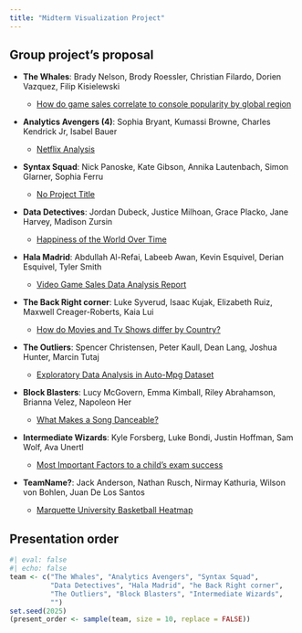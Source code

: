 ```yaml
---
title: "Midterm Visualization Project"
---
```


## Group project's proposal

-   [**The Whales**]{.blue}: Brady Nelson, Brody Roessler, Christian Filardo, Dorien Vazquez, Filip Kisielewski

    -   [How do game sales correlate to console popularity by global region](/documents/proposal_the_whales.pdf)


-   [**Analytics Avengers (4)**]{.blue}: Sophia Bryant, Kumassi Browne, Charles Kendrick Jr, Isabel Bauer

    -   [Netflix Analysis](/documents/proposal_analytics_avenges.pdf)


-   [**Syntax Squad**]{.blue}: Nick Panoske, Kate Gibson, Annika Lautenbach, Simon Glarner, Sophia Ferru

    -   [No Project Title](/documents/proposal_syntax_squad.pdf)


-   [**Data Detectives**]{.blue}: Jordan Dubeck, Justice Milhoan, Grace Placko, Jane Harvey, Madison Zursin

    -   [Happiness of the World Over Time](/documents/proposal_data_detectives.pdf)


-   [**Hala Madrid**]{.blue}: Abdullah Al-Refai, Labeeb Awan, Kevin Esquivel, Derian Esquivel, Tyler Smith

    -   [Video Game Sales Data Analysis Report](/documents/proposal_hala_madrid.pdf)


-   [**The Back Right corner**]{.blue}: Luke Syverud, Isaac Kujak, Elizabeth Ruiz, Maxwell Creager-Roberts, Kaia Lui

    -   [How do Movies and Tv Shows differ by Country?](/documents/proposal_back_right_corner.pdf)


-   [**The Outliers**]{.blue}: Spencer Christensen, Peter Kaull, Dean Lang, Joshua Hunter, Marcin Tutaj

    -   [Exploratory Data Analysis in Auto-Mpg Dataset](/documents/proposal_the_outliers.pdf)


-   [**Block Blasters**]{.blue}: Lucy McGovern, Emma Kimball, Riley Abrahamson, Brianna Velez, Napoleon Her

    -   [What Makes a Song Danceable?](/documents/proposal_block_blasters.pdf)


-   [**Intermediate Wizards**]{.blue}: Kyle Forsberg, Luke Bondi, Justin Hoffman, Sam Wolf, Ava Unertl

    -   [Most Important Factors to a child’s exam success](/documents/proposal_intermediate_wizards.pdf)


-   **TeamName?**: Jack Anderson, Nathan Rusch, Nirmay Kathuria, Wilson von Bohlen, Juan De Los Santos

    -   [Marquette University Basketball Heatmap](/documents/proposal_noname.pdf)



## Presentation order

```r
#| eval: false
#| echo: false
team <- c("The Whales", "Analytics Avengers", "Syntax Squad", 
          "Data Detectives", "Hala Madrid", "he Back Right corner",
          "The Outliers", "Block Blasters", "Intermediate Wizards",
          "")
set.seed(2025)
(present_order <- sample(team, size = 10, replace = FALSE))
```
